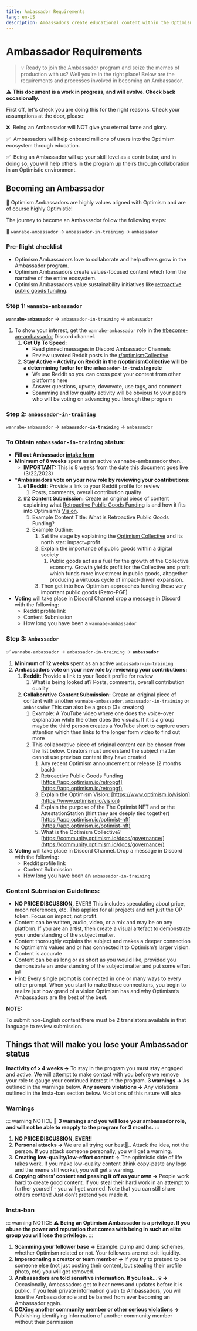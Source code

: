 ```yaml
---
title: Ambassador Requirements 
lang: en-US
description: Ambassadors create educational content within the Optimism Collective.
---
```


# Ambassador Requirements

> 💡 Ready to join the Ambassador program and seize the memes of production with us? Well you’re in the right place! Below are the requirements and processes involved in becoming an Ambassador.

⚠️ **This document is a work in progress, and will evolve. Check back occasionally.**

First off, let's check you are doing this for the right reasons. Check your assumptions at the door, please:

❌  Being an Ambassador will NOT give you eternal fame and glory.

✅  Ambassadors will help onboard millions of users into the Optimism ecosystem through education.

✅  Being an Ambassador will up your skill level as a contributor, and in doing so, you will help others in the program up theirs through collaboration in an Optimistic environment. 

## Becoming an Ambassador 

🚀 Optimism Ambassadors are highly values aligned with Optimism and are of course highly Optimistic!

The journey to become an Ambassador follow the following steps:

🦾 `wannabe-ambassador` → `ambassador-in-training` → `ambassador`

### Pre-flight checklist

* Optimism Ambassadors love to collaborate and help others grow in the Ambassador program.
* Optimism Ambassadors create values-focused content which form the narrative of the entire ecosystem.
* Optimism Ambassadors value sustainability initiatives like [retroactive public goods funding](https://app.optimism.io/retropgf).

### Step 1: `wannabe-ambassador`

**`wannabe-ambassador`** → `ambassador-in-training` → `ambassador`

1. To show your interest, get the `wannabe-ambassador` role in the [#become-an-ambassador](https://discord.com/channels/667044843901681675/973588280715141192) Discord channel. 
    1. **Get Up To Speed:**
        - Read pinned messages in Discord Ambassador Channels
        - Review upvoted Reddit posts in the [r/optimismCollective](https://www.reddit.com/r/optimismCollective/)
    2. **Stay Active - Activity on Reddit in the [r/optimismCollective](https://www.reddit.com/r/optimismCollective/) will be a determining factor for the `ambassador-in-training` role** 
        - We use Reddit so you can cross post your content from other platforms here
        - Answer questions, upvote, downvote, use tags, and comment
        - Spamming and low quality activity will be obvious to your peers who will be voting on advancing you through the program
        
### Step 2: `ambassador-in-training`

`wannabe-ambassador` → **`ambassador-in-training`** → `ambassador`

### **To Obtain `ambassador-in-training` status:**

- **Fill out Ambassador [intake form](https://app.deform.cc/form/3d8c6150-3c4a-4944-b1a7-8c5b888ae1ec)**
- **Minimum of 8 weeks** spent as an active wannabe-ambassador then..
    - **IMPORTANT:** This is 8 weeks from the date this document goes live (3/22/2023)
- ***Ambassadors vote on your new role by reviewing your contributions:**
    1. **#1 Reddit:** Provide a link to your Reddit profile for review
        1. Posts, comments, overall contribution quality
    2. **#2 Content Submission:** Create an original piece of content explaining what [Retroactive Public Goods Funding](https://app.optimism.io/retropgf) is and how it fits into Optimism’s [Vision](https://www.optimism.io/vision). 
        1. Example Content Title: What is Retroactive Public Goods Funding?
        2. Example Outline:
            1. Set the stage by explaining the [Optimism Collective](https://app.optimism.io/announcement) and its north star: impact=profit
            2. Explain the importance of public goods within a digital society 
                1. Public goods act as a fuel for the growth of the Collective economy. Growth yields profit for the Collective and profit which funds more investment in public goods, altogether producing a virtuous cycle of impact-driven expansion.
            3. Then get into how Optimism approaches funding these very important public goods (Retro-PGF)
- **Voting** will take place in Discord Channel drop a message in Discord with the following:
    - Reddit profile link
    - Content Submission
    - How long you have been a `wannabe-ambassador`

### Step 3: `Ambassador`

✅ `wannabe-ambassador` → `ambassador-in-training` → **`ambassador`**

1. **Minimum of 12 weeks** spent as an active `ambassador-in-training`
1. **Ambassadors vote on your new role by reviewing your contributions:**
    1. **Reddit:** Provide a link to your Reddit profile for review
        1. What is being looked at? Posts, comments, overall contribution quality
    2. **Collaborative** **Content Submission:** Create an original piece of content with another `wannabe-ambassador`, `ambassador-in-training` or `ambassador` This can also be a group (3+ creators)
        1. Example: A YouTube video where one does the voice-over explanation while the other does the visuals. If it is a group maybe the third person creates a YouTube short to capture users attention which then links to the longer form video to find out more 
        2. This collaborative piece of original content can be chosen from the list below. Creators must understand the subject matter cannot use previous content they have created
            1. Any recent Optimism announcement or release (2 months back)
            2. Retroactive Public Goods Funding [https://app.optimism.io/retropgf](https://app.optimism.io/retropgf) 
            3. Explain the Optimism Vision: [https://www.optimism.io/vision](https://www.optimism.io/vision)    
            4. Explain the purpose of the The Optimist NFT and or the AttestationStation (hint they are deeply tied together) [https://app.optimism.io/optimist-nft](https://app.optimism.io/optimist-nft) 
            5. What is the Optimism Collective? [https://community.optimism.io/docs/governance/](https://community.optimism.io/docs/governance/)
1. **Voting** will take place in Discord Channel. Drop a message in Discord with the following:
    - Reddit profile link
    - Content Submission
    - How long you have been an `ambassador-in-training`

### Content Submission Guidelines:

- **NO PRICE DISCUSSION,** EVER!! This includes speculating about price, moon references, etc. This applies for all projects and not just the OP token. Focus on impact, not profit. 
- Content can be written, audio, video, or a mix and may be on any platform. If you are an artist, then create a visual artefact to demonstrate your understanding of the subject matter.
- Content thoroughly explains the subject and makes a deeper connection to Optimism’s values and or has connected it to Optimism’s larger vision.
- Content is accurate
- Content can be as long or as short as you would like, provided you demonstrate an understanding of the subject matter and put some effort in!
- Hint: Every single prompt is connected in one or many ways to every other prompt. When you start to make those connections, you begin to realize just how grand of a vision Optimism has and why Optimism’s Ambassadors are the best of the best.

**NOTE:**

To submit non-English content there must be 2 translators available in that language to review submission.

## Things that will make you lose your Ambassador status

**Inactivity of > 4 weeks →** To stay in the program you must stay engaged and active. We will attempt to make contact with you before we remove your role to gauge your continued interest in the program. 
**3 warnings →** As outlined in the warnings below. 
**Any severe violations →** Any violations outlined in the Insta-ban section below. Violations of this nature will also 

### Warnings

::: warning NOTICE
🚧 **3 warnings and you will lose your ambassador role, and will not be able to reapply to the program for 3 months.**
::: 

1. **NO PRICE DISCUSSION, EVER!!**
2. **Personal attacks →** We are all trying our best🙂.. Attack the idea, not the person. If you attack someone personally, you will get a warning. 
3. **Creating low-quality/low-effort content →** The optimistic side of life takes work. If you make low-quality content (think copy-paste any logo and the meme still works), you will get a warning. 
4. **Copying others’ content and passing it off as your own →** People work hard to create good content. If you steal their hard work in an attempt to further yourself - you will get warned. Note that you can still share others content! Just don’t pretend you made it.

### Insta-ban

::: warning NOTICE
⚠️ **Being an Optimism Ambassador is a privilege. If you abuse the power and reputation that comes with being in such an elite group you will lose the privilege.**
::: 

1. **Scamming your follower base →** Example: pump and dump schemes, whether Optimism related or not. Your followers are not exit liquidity. 
2. **Impersonating a creator or team member →** If you try to pretend to be someone else (not just posting their content, but stealing their profile photo, etc) you will get removed. 
3. **Ambassadors are told sensitive information. If you leak... 💀** **→** Occasionally, Ambassadors get to hear news and updates before it is public. If you leak private information given to Ambassadors, you will lose the Ambassador role and be barred from ever becoming an Ambassador again. 
4. **DOXing another community member or other [serious violations](https://gov.optimism.io/t/guidance-on-severe-violations/5729) →** Publishing identifying information of another community member without their permission
